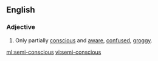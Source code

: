 ==English==
===Adjective===
{{en-adj|-}}

#Only partially [[conscious]] and [[aware]], [[confused]], [[groggy]].

[[ml:semi-conscious]]
[[vi:semi-conscious]]